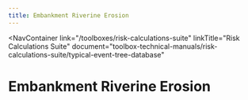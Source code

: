 ```yaml
---
title: Embankment Riverine Erosion
---
```



<NavContainer
  link="/toolboxes/risk-calculations-suite"
  linkTitle="Risk Calculations Suite"
  document="toolbox-technical-manuals/risk-calculations-suite/typical-event-tree-database"
></NavContainer>

# Embankment Riverine Erosion

<FigureNoRef 
    src="/figures/toolbox-technical-manuals/risk-calculations-suite/typical-event-tree-database/v1.2/Embankment-Riverine-Erosion.png" 
    alt="Embankment Riverine Erosion event tree" />
